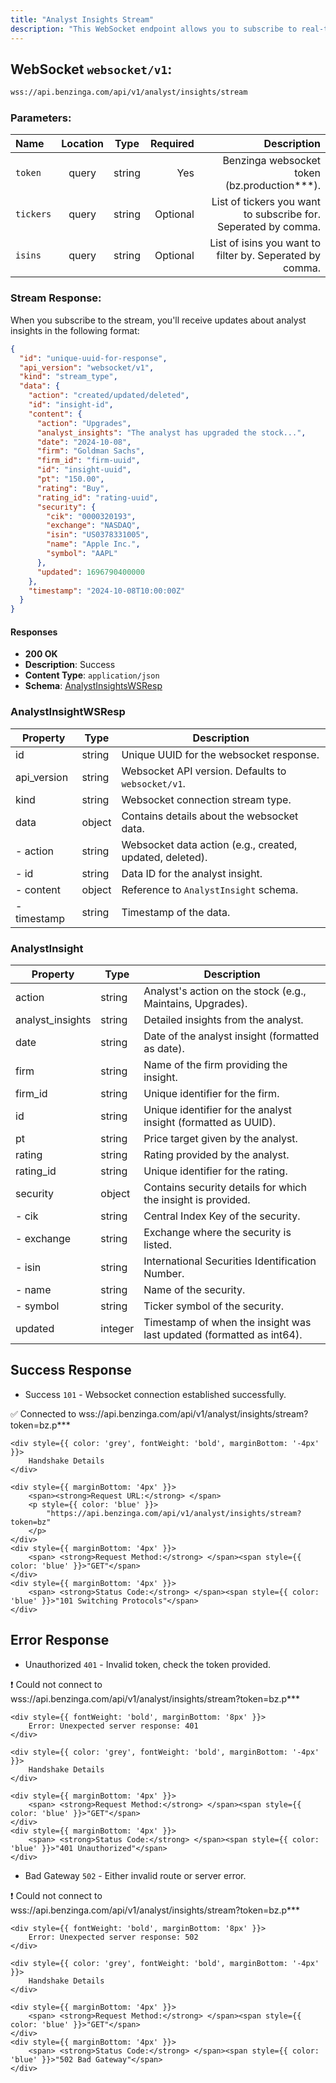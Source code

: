 ```yaml
---
title: "Analyst Insights Stream"
description: "This WebSocket endpoint allows you to subscribe to real-time analyst insights for specific ticker symbols."
---
```


## WebSocket `websocket/v1`:

```txt
wss://api.benzinga.com/api/v1/analyst/insights/stream
```

### Parameters:

| Name       | Location |  Type   | Required | Description                                                             |
| :--------- | :-----:  | :-----: | -------: | ----------------------------------------------------------------------: |
| `token`    | query    | string  |      Yes | Benzinga websocket token (bz.production***).                            |
| `tickers`  | query    | string  | Optional | List of tickers you want to subscribe for. Seperated by comma.          |
| `isins`    | query    | string  | Optional | List of isins you want to filter by. Seperated by comma.                |

### Stream Response:
When you subscribe to the stream, you'll receive updates about analyst insights in the following format:

```json
{
  "id": "unique-uuid-for-response",
  "api_version": "websocket/v1",
  "kind": "stream_type",
  "data": {
    "action": "created/updated/deleted",
    "id": "insight-id",
    "content": {
      "action": "Upgrades",
      "analyst_insights": "The analyst has upgraded the stock...",
      "date": "2024-10-08",
      "firm": "Goldman Sachs",
      "firm_id": "firm-uuid",
      "id": "insight-uuid",
      "pt": "150.00",
      "rating": "Buy",
      "rating_id": "rating-uuid",
      "security": {
        "cik": "0000320193",
        "exchange": "NASDAQ",
        "isin": "US0378331005",
        "name": "Apple Inc.",
        "symbol": "AAPL"
      },
      "updated": 1696790400000
    },
    "timestamp": "2024-10-08T10:00:00Z"
  }
}
```

#### Responses

- **200 OK**
- **Description**: Success
- **Content Type**: `application/json`
- **Schema**: [AnalystInsightsWSResp](#analystinsightwsresp)

### AnalystInsightWSResp

| Property      | Type   | Description                                                     |
|---------------|--------|-----------------------------------------------------------------|
| id            | string | Unique UUID for the websocket response.                        |
| api_version   | string | Websocket API version. Defaults to `websocket/v1`.            |
| kind          | string | Websocket connection stream type.                              |
| data          | object | Contains details about the websocket data.                    |
| - action      | string | Websocket data action (e.g., created, updated, deleted).      |
| - id         | string | Data ID for the analyst insight.                               |
| - content     | object | Reference to `AnalystInsight` schema.                         |
| - timestamp   | string | Timestamp of the data.                                         |

### AnalystInsight

| Property           | Type    | Description                                                     |
|--------------------|---------|-----------------------------------------------------------------|
| action             | string  | Analyst's action on the stock (e.g., Maintains, Upgrades).    |
| analyst_insights   | string  | Detailed insights from the analyst.                            |
| date               | string  | Date of the analyst insight (formatted as date).              |
| firm               | string  | Name of the firm providing the insight.                        |
| firm_id            | string  | Unique identifier for the firm.                               |
| id                 | string  | Unique identifier for the analyst insight (formatted as UUID). |
| pt                 | string  | Price target given by the analyst.                            |
| rating             | string  | Rating provided by the analyst.                               |
| rating_id          | string  | Unique identifier for the rating.                             |
| security           | object  | Contains security details for which the insight is provided.  |
| - cik              | string  | Central Index Key of the security.                            |
| - exchange         | string  | Exchange where the security is listed.                        |
| - isin             | string  | International Securities Identification Number.               |
| - name             | string  | Name of the security.                                        |
| - symbol           | string  | Ticker symbol of the security.                               |
| updated            | integer | Timestamp of when the insight was last updated (formatted as int64). |

## Success Response

- Success `101` - Websocket connection established successfully.

<div style={{
    border: '1px solid #ddd',
    borderRadius: '8px',
    padding: '16px',
    fontSize: '14px',
    boxShadow: '0 4px 8px rgba(0, 0, 0, 0.1)',
    backgroundColor: '#f9f9f9',
    maxWidth: '700px',
}}>
    <div style={{
        display: 'flex',
        justifyContent: 'space-between',
        alignItems: 'center',
    }}>
        <div style={{ color: '#000000'}}>
            ✅ Connected to wss://api.benzinga.com/api/v1/analyst/insights/stream?token=bz.p***
        </div>
    </div>

    <div style={{ color: 'grey', fontWeight: 'bold', marginBottom: '-4px' }}>
        Handshake Details
    </div>

    <div style={{ marginBottom: '4px' }}>
        <span><strong>Request URL:</strong> </span>
        <p style={{ color: 'blue' }}>
            "https://api.benzinga.com/api/v1/analyst/insights/stream?token=bz"
        </p>
    </div>
    <div style={{ marginBottom: '4px' }}>
        <span> <strong>Request Method:</strong> </span><span style={{ color: 'blue' }}>"GET"</span>
    </div>
    <div style={{ marginBottom: '4px' }}>
        <span> <strong>Status Code:</strong> </span><span style={{ color: 'blue' }}>"101 Switching Protocols"</span>
    </div>
</div>

## Error Response

- Unauthorized `401` - Invalid token, check the token provided.

<div style={{
    border: '1px solid #ddd',
    borderRadius: '8px',
    padding: '16px',
    fontSize: '14px',
    boxShadow: '0 4px 8px rgba(0, 0, 0, 0.1)',
    backgroundColor: '#f9f9f9',
    maxWidth: '500px',
}}>
    <div style={{
        display: 'flex',
        justifyContent: 'space-between',
        alignItems: 'center',
    }}>
        <div style={{ color: '#000000'}}>
            ❗ Could not connect to wss://api.benzinga.com/api/v1/analyst/insights/stream?token=bz.p***
        </div>
    </div>

    <div style={{ fontWeight: 'bold', marginBottom: '8px' }}>
        Error: Unexpected server response: 401
    </div>

    <div style={{ color: 'grey', fontWeight: 'bold', marginBottom: '-4px' }}>
        Handshake Details
    </div>

    <div style={{ marginBottom: '4px' }}>
        <span> <strong>Request Method:</strong> </span><span style={{ color: 'blue' }}>"GET"</span>
    </div>
    <div style={{ marginBottom: '4px' }}>
        <span> <strong>Status Code:</strong> </span><span style={{ color: 'blue' }}>"401 Unauthorized"</span>
    </div>
</div>

- Bad Gateway `502` - Either invalid route or server error.

<div style={{
    border: '1px solid #ddd',
    borderRadius: '8px',
    padding: '16px',
    fontSize: '14px',
    boxShadow: '0 4px 8px rgba(0, 0, 0, 0.1)',
    backgroundColor: '#f9f9f9',
    maxWidth: '500px',
}}>
    <div style={{
        display: 'flex',
        justifyContent: 'space-between',
        alignItems: 'center',
    }}>
        <div style={{ color: '#000000'}}>
            ❗ Could not connect to wss://api.benzinga.com/api/v1/analyst/insights/stream?token=bz.p***
        </div>
    </div>

    <div style={{ fontWeight: 'bold', marginBottom: '8px' }}>
        Error: Unexpected server response: 502
    </div>

    <div style={{ color: 'grey', fontWeight: 'bold', marginBottom: '-4px' }}>
        Handshake Details
    </div>

    <div style={{ marginBottom: '4px' }}>
        <span> <strong>Request Method:</strong> </span><span style={{ color: 'blue' }}>"GET"</span>
    </div>
    <div style={{ marginBottom: '4px' }}>
        <span> <strong>Status Code:</strong> </span><span style={{ color: 'blue' }}>"502 Bad Gateway"</span>
    </div>
</div>